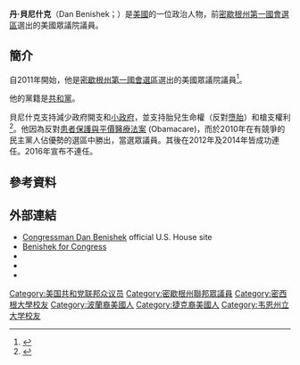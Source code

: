 '''丹·貝尼什克'''（Dan Benishek；{{bd|1952年|4月20日}}）是[[美國|美國]]的一位政治人物，前[[密歇根州第一國會選區|密歇根州第一國會選區]]選出的美國眾議院議員。

== 簡介 ==
自2011年開始，他是[[密歇根州第一國會選區|密歇根州第一國會選區]]選出的美國眾議院議員<ref>{{cite web |url=http://www.city-data.com/elec2/elec-CRYSTAL-FALLS-MI.html |title=CRYSTAL-FALLS, Michigan (MI) Political Contributions by Individuals – Donations to Congress, local, or national races, Republican or Democrat and other candidates |publisher=City-data.com |date= |accessdate=2013-11-11 |archive-date=2020-11-05 |archive-url=https://web.archive.org/web/20201105172005/http://www.city-data.com/elec2/elec-CRYSTAL-FALLS-MI.html |dead-url=no }}</ref>。

他的黨籍是[[共和黨_(美國)|共和黨]]。

貝尼什克支持減少政府開支和[[小政府|小政府]]，並支持胎兒生命權（反對[[墮胎|墮胎]]）和槍支權利<ref>{{Cite web |url=http://www.thecypresstimes.com/article/News/National_News/CONTRIBUTIONS_NOW_POURING_IN_FOR_STUPAKS_OPPONENT/28650 |title=CONTRIBUTIONS NOW POURING IN FOR STUPAK’S OPPONENT |accessdate=2016-01-04 |archive-date=2010-03-25 |archive-url=https://web.archive.org/web/20100325191307/http://www.thecypresstimes.com/article/News/National_News/CONTRIBUTIONS_NOW_POURING_IN_FOR_STUPAKS_OPPONENT/28650 |dead-url=no }}</ref>。他因為反對[[患者保護與平價醫療法案|患者保護與平價醫療法案]] (Obamacare)，而於2010年在有競爭的民主黨人佔優勢的選區中勝出，當選眾議員。其後在2012年及2014年皆成功連任。2016年宣布不連任。

== 參考資料 ==
{{reflist}}

== 外部連結 ==
* [https://web.archive.org/web/20151227000706/http://benishek.house.gov/ Congressman Dan Benishek] official U.S. House site
* [http://danbenishekforcongress.com/ Benishek for Congress]{{Wayback|url=http://danbenishekforcongress.com/ |date=20201211073623 }}
* {{Dmoz|Regional/North_America/United_States/Michigan/Government/Federal/US_House_of_Representatives/Dan_Benishek_%5BR-1%5D}}
*{{CongLinks | congbio = B001271 | votesmart = 123056 | washpo = | govtrack = | opencong = | cspan = | ontheissuespath =  | congress = dan-benishek/B001271 | legistorm =  | fec = H0MI01088 | opensecrets =  | followthemoney = | nyt =  | findagrave = }}
* {{C-SPAN|danielbenishek}}
{{DEFAULTSORT: Benishek, Dan}}
[[Category:美国共和党联邦众议员|Category:美国共和党联邦众议员]]
[[Category:密歇根州聯邦眾議員|Category:密歇根州聯邦眾議員]]
[[Category:密西根大學校友|Category:密西根大學校友]]
[[Category:波蘭裔美國人|Category:波蘭裔美國人]]
[[Category:捷克裔美國人|Category:捷克裔美國人]]
[[Category:韦恩州立大学校友|Category:韦恩州立大学校友]]
